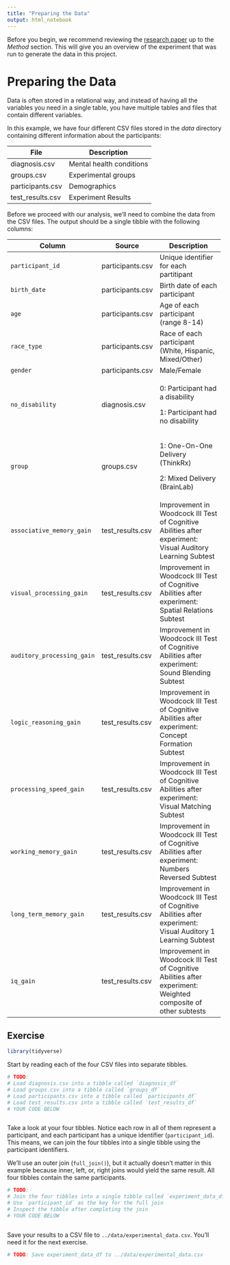 ```yaml
---
title: "Preparing the Data"
output: html_notebook
---
```


Before you begin, we recommend reviewing the [research paper](https://rdcu.be/c3NWc) up to the *Method* section. This will give you an overview of the experiment that was run to generate the data in this project.

# Preparing the Data

Data is often stored in a relational way, and instead of having all the variables you need in a single table, you have multiple tables and files that contain different variables.

In this example, we have four different CSV files stored in the *data* directory containing different information about the participants:

| File             | Description              |
|------------------|--------------------------|
| diagnosis.csv    | Mental health conditions |
| groups.csv       | Experimental groups      |
| participants.csv | Demographics             |
| test_results.csv | Experiment Results       |

Before we proceed with our analysis, we'll need to combine the data from the CSV files. The output should be a single tibble with the following columns:

+----------------------------+------------------+----------------------------------------------------------------------------------------------------------------+
| Column                     | Source           | Description                                                                                                    |
+============================+==================+================================================================================================================+
| `participant_id`           | participants.csv | Unique identifier for each partitipant                                                                         |
+----------------------------+------------------+----------------------------------------------------------------------------------------------------------------+
| `birth_date`               | participants.csv | Birth date of each participant                                                                                 |
+----------------------------+------------------+----------------------------------------------------------------------------------------------------------------+
| `age`                      | participants.csv | Age of each participant (range 8-14)                                                                           |
+----------------------------+------------------+----------------------------------------------------------------------------------------------------------------+
| `race_type`                | participants.csv | Race of each participant (White, Hispanic, Mixed/Other)                                                        |
+----------------------------+------------------+----------------------------------------------------------------------------------------------------------------+
| `gender`                   | participants.csv | Male/Female                                                                                                    |
+----------------------------+------------------+----------------------------------------------------------------------------------------------------------------+
| `no_disability`            | diagnosis.csv    | 0: Participant had a disability                                                                                |
|                            |                  |                                                                                                                |
|                            |                  | 1: Participant had no disability                                                                               |
+----------------------------+------------------+----------------------------------------------------------------------------------------------------------------+
| `group`                    | groups.csv       | 1: One-On-One Delivery (ThinkRx)                                                                               |
|                            |                  |                                                                                                                |
|                            |                  | 2: Mixed Delivery (BrainLab)                                                                                   |
+----------------------------+------------------+----------------------------------------------------------------------------------------------------------------+
| `associative_memory_gain`  | test_results.csv | Improvement in Woodcock III Test of Cognitive Abilities after experiment: Visual Auditory Learning Subtest     |
+----------------------------+------------------+----------------------------------------------------------------------------------------------------------------+
| `visual_processing_gain`   | test_results.csv | Improvement in Woodcock III Test of Cognitive Abilities after experiment: Spatial Relations Subtest            |
+----------------------------+------------------+----------------------------------------------------------------------------------------------------------------+
| `auditory_processing_gain` | test_results.csv | Improvement in Woodcock III Test of Cognitive Abilities after experiment: Sound Blending Subtest               |
+----------------------------+------------------+----------------------------------------------------------------------------------------------------------------+
| `logic_reasoning_gain`     | test_results.csv | Improvement in Woodcock III Test of Cognitive Abilities after experiment: Concept Formation Subtest            |
+----------------------------+------------------+----------------------------------------------------------------------------------------------------------------+
| `processing_speed_gain`    | test_results.csv | Improvement in Woodcock III Test of Cognitive Abilities after experiment: Visual Matching Subtest              |
+----------------------------+------------------+----------------------------------------------------------------------------------------------------------------+
| `working_memory_gain`      | test_results.csv | Improvement in Woodcock III Test of Cognitive Abilities after experiment: Numbers Reversed Subtest             |
+----------------------------+------------------+----------------------------------------------------------------------------------------------------------------+
| `long_term_memory_gain`    | test_results.csv | Improvement in Woodcock III Test of Cognitive Abilities after experiment: Visual Auditory 1 Learning Subtest   |
+----------------------------+------------------+----------------------------------------------------------------------------------------------------------------+
| `iq_gain`                  | test_results.csv | Improvement in Woodcock III Test of Cognitive Abilities after experiment: Weighted composite of other subtests |
+----------------------------+------------------+----------------------------------------------------------------------------------------------------------------+

## Exercise

```r
library(tidyverse)
```

Start by reading each of the four CSV files into separate tibbles.

```r
# TODO: 
# Load diagnosis.csv into a tibble called `diagnosis_df`
# Load groups.csv into a tibble called `groups_df`
# Load participants.csv into a tibble called `participants_df`
# Load test_results.csv into a tibble called `test_results_df`
# YOUR CODE BELOW



```

Take a look at your four tibbles. Notice each row in all of them represent a participant, and each participant has a unique identifier (`participant_id`). This means, we can join the four tibbles into a single tibble using the participant identifiers.

We'll use an outer join (`full_join()`), but it actually doesn't matter in this example because inner, left, or, right joins would yield the same result. All four tibbles contain the same participants.

```r
# TODO: 
# Join the four tibbles into a single tibble called `experiment_data_df`
# Use `participant_id` as the key for the full join
# Inspect the tibble after completing the join
# YOUR CODE BELOW



```

Save your results to a CSV file to `../data/experimental_data.csv`. You'll need it for the next exercise.

```r
# TODO: Save experiment_data_df to ../data/experimental_data.csv


```
